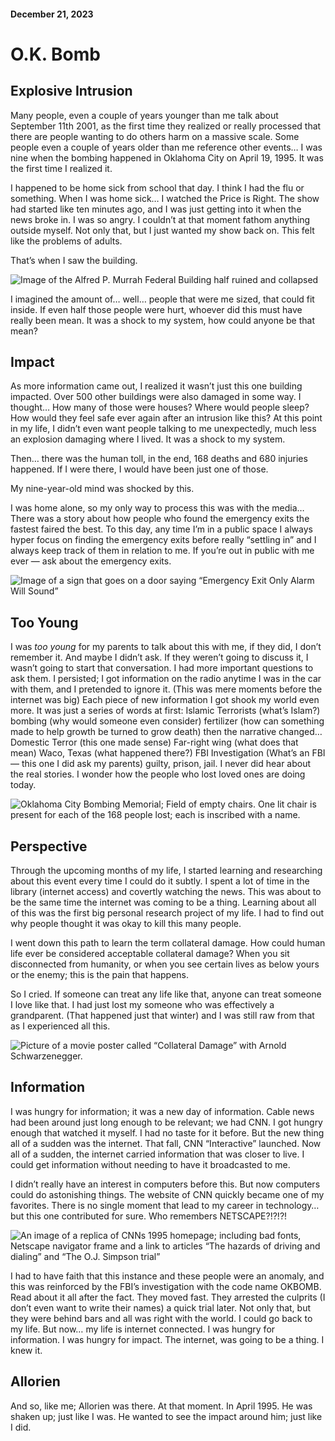 #### December 21, 2023

# O.K. Bomb

## Explosive Intrusion

Many people, even a couple of years younger than me talk about September 11th 2001, as the first time they realized or really processed that there are people wanting to do others harm on a massive scale. Some people even a couple of years older than me reference other events… I was nine when the bombing happened in Oklahoma City on April 19, 1995. It was the first time I realized it.

I happened to be home sick from school that day. I think I had the flu or something. When I was home sick… I watched the Price is Right. The show had started like ten minutes ago, and I was just getting into it when the news broke in. I was so angry. I couldn’t at that moment fathom anything outside myself. Not only that, but I just wanted my show back on. This felt like the problems of adults.

That’s when I saw the building.

![Image of the Alfred P. Murrah Federal Building half ruined and collapsed](./pics/murrahbldg.jpeg)

I imagined the amount of… well… people that were me sized, that could fit inside. If even half those people were hurt, whoever did this must have really been mean. It was a shock to my system, how could anyone be that mean?

## Impact

As more information came out, I realized it wasn’t just this one building impacted. Over 500 other buildings were also damaged in some way. I thought… How many of those were houses? Where would people sleep? How would they feel safe ever again after an intrusion like this? At this point in my life, I didn’t even want people talking to me unexpectedly, much less an explosion damaging where I lived. It was a shock to my system.

Then… there was the human toll, in the end, 168 deaths and 680 injuries happened. If I were there, I would have been just one of those.

My nine-year-old mind was shocked by this.

I was home alone, so my only way to process this was with the media… There was a story about how people who found the emergency exits the fastest faired the best. To this day, any time I’m in a public space I always hyper focus on finding the emergency exits before really “settling in” and I always keep track of them in relation to me. If you’re out in public with me ever — ask about the emergency exits.

![Image of a sign that goes on a door saying “Emergency Exit Only Alarm Will Sound”](./pics/emergencyexit.png)

## Too Young

I was *too young* for my parents to talk about this with me, if they did, I don’t remember it. And maybe I didn’t ask. If they weren’t going to discuss it, I wasn’t going to start that conversation. I had more important questions to ask them. I persisted; I got information on the radio anytime I was in the car with them, and I pretended to ignore it. (This was mere moments before the internet was big) Each piece of new information I got shook my world even more. It was just a series of words at first: Islamic Terrorists (what’s Islam?) bombing (why would someone even consider) fertilizer (how can something made to help growth be turned to grow death) then the narrative changed… Domestic Terror (this one made sense) Far-right wing (what does that mean) Waco, Texas (what happened there?) FBI Investigation (What’s an FBI — this one I did ask my parents) guilty, prison, jail. I never did hear about the real stories. I wonder how the people who lost loved ones are doing today.

![Oklahoma City Bombing Memorial; Field of empty chairs. One lit chair is present for each of the 168 people lost; each is inscribed with a name.](./pics/okmemorial.jpeg)

## Perspective

Through the upcoming months of my life, I started learning and researching about this event every time I could do it subtly. I spent a lot of time in the library (internet access) and covertly watching the news. This was about to be the same time the internet was coming to be a thing. Learning about all of this was the first big personal research project of my life. I had to find out why people thought it was okay to kill this many people.

I went down this path to learn the term collateral damage. How could human life ever be considered acceptable collateral damage? When you sit disconnected from humanity, or when you see certain lives as below yours or the enemy; this is the pain that happens.

So I cried. If someone can treat any life like that, anyone can treat someone I love like that. I had just lost my someone who was effectively a grandparent. (That happened just that winter) and I was still raw from that as I experienced all this.

![Picture of a movie poster called “Collateral Damage” with Arnold Schwarzenegger.](./pics/collateralposter.jpeg)

## Information

I was hungry for information; it was a new day of information. Cable news had been around just long enough to be relevant; we had CNN. I got hungry enough that watched it myself. I had no taste for it before. But the new thing all of a sudden was the internet. That fall, CNN “Interactive” launched. Now all of a sudden, the internet carried information that was closer to live. I could get information without needing to have it broadcasted to me.

I didn’t really have an interest in computers before this. But now computers could do astonishing things. The website of CNN quickly became one of my favorites. There is no single moment that lead to my career in technology… but this one contributed for sure. Who remembers NETSCAPE?!?!?!

![An image of a replica of CNNs 1995 homepage; including bad fonts, Netscape navigator frame and a link to articles “The hazards of driving and dialing” and “The O.J. Simpson trial”](./pics/oldcnnsite.jpeg)

I had to have faith that this instance and these people were an anomaly, and this was reinforced by the FBI’s investigation with the code name OKBOMB. Read about it all after the fact. They moved fast. They arrested the culprits (I don’t even want to write their names) a quick trial later. Not only that, but they were behind bars and all was right with the world. I could go back to my life. But now… my life is internet connected. I was hungry for information. I was hungry for impact. The internet, was going to be a thing. I knew it.

## Allorien

And so, like me; Allorien was there. At that moment. In April 1995. He was shaken up; just like I was. He wanted to see the impact around him; just like I did.